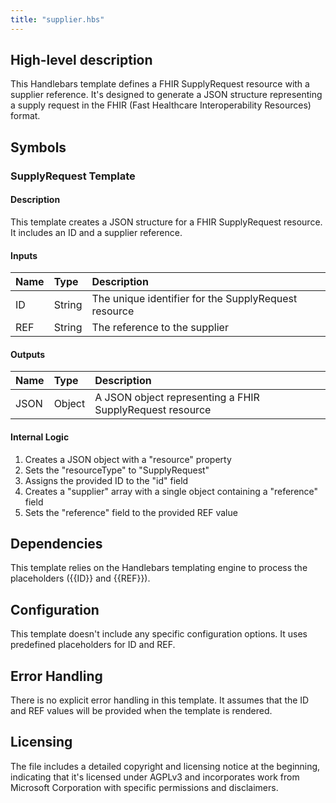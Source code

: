 ```yaml
---
title: "supplier.hbs"
---
```


## High-level description
This Handlebars template defines a FHIR SupplyRequest resource with a supplier reference. It's designed to generate a JSON structure representing a supply request in the FHIR (Fast Healthcare Interoperability Resources) format.

## Symbols

### SupplyRequest Template
#### Description
This template creates a JSON structure for a FHIR SupplyRequest resource. It includes an ID and a supplier reference.

#### Inputs
| Name | Type | Description |
|:-----|:-----|:------------|
| ID | String | The unique identifier for the SupplyRequest resource |
| REF | String | The reference to the supplier |

#### Outputs
| Name | Type | Description |
|:-----|:-----|:------------|
| JSON | Object | A JSON object representing a FHIR SupplyRequest resource |

#### Internal Logic
1. Creates a JSON object with a "resource" property
2. Sets the "resourceType" to "SupplyRequest"
3. Assigns the provided ID to the "id" field
4. Creates a "supplier" array with a single object containing a "reference" field
5. Sets the "reference" field to the provided REF value

## Dependencies
This template relies on the Handlebars templating engine to process the placeholders ({{ID}} and {{REF}}).

## Configuration
This template doesn't include any specific configuration options. It uses predefined placeholders for ID and REF.

## Error Handling
There is no explicit error handling in this template. It assumes that the ID and REF values will be provided when the template is rendered.

## Licensing
The file includes a detailed copyright and licensing notice at the beginning, indicating that it's licensed under AGPLv3 and incorporates work from Microsoft Corporation with specific permissions and disclaimers.